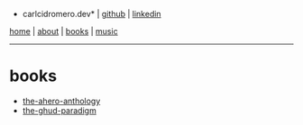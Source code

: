 *carlcidromero.dev* | [[https://github.com/dot-ccrdev|github]] | [[https://linkedin.com/in/carlcidromero|linkedin]]

[[/index|home]] | [[/about/about|about]] | [[/books/books|books]] | [[/music/music|music]]
----

=books=

* [[/books/the-ahero-anthology|the-ahero-anthology]]
* [[/books/the-ghud-paradigm|the-ghud-paradigm]]


